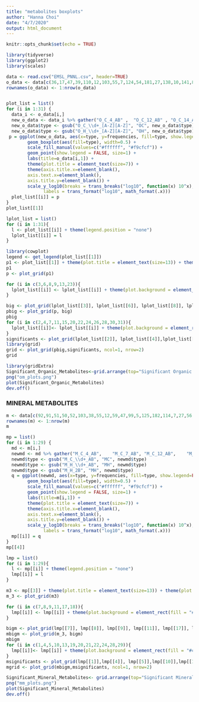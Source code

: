 ```yaml
---
title: "metabolites boxplots"
author: "Hanna Choi"
date: "4/7/2020"
output: html_document
---
```


```r
knitr::opts_chunk$set(echo = TRUE)
```
```r
library(tidyverse)
library(ggplot2)
library(scales)
```

```r
data <- read.csv("EMSL_PNNL.csv", header=TRUE)
o_data <- data[c(36,17,47,39,110,12,103,55,7,124,54,181,27,138,10,141,87,118,209,26,132,1,38,48,125,23,123,35,90,6,63),c(1,18:28)]
rownames(o_data) <- 1:nrow(o_data)
```
```r

```

```r
plot_list = list()
for (i in 1:31) {
  data_i <- o_data[i,]
  new_o_data <- data_i %>% gather("O_C_4_AB" ,  "O_C_12_AB" , "O_C_14_AB",  "O_C_19_AB"  ,"O_C_27_AB" , "O_C_34_AB" , "O_H_2_AB",   "O_H_4_AB" ,  "O_H_11_AB",  "O_H_17_AB",  "O_H_32_AB" , key="type", value="frequencies")
  new_o_data$type <- gsub("O_C_\\d+_[A-Z][A-Z]", "OC", new_o_data$type)
  new_o_data$type <- gsub("O_H_\\d+_[A-Z][A-Z]", "OH", new_o_data$type)
 p = ggplot(new_o_data, aes(x=type, y=frequencies, fill=type, show.legend=FALSE)) +
        geom_boxplot(aes(fill=type), width=0.5) +
        scale_fill_manual(values=c("#ffffff", "#f9cfcf")) +
        geom_point(show.legend = FALSE, size=1) +
        labs(title=o_data[i,1]) +
        theme(plot.title = element_text(size=7)) +
        theme(axis.title.x=element_blank(),
        axis.text.x=element_blank(), 
        axis.title.y=element_blank()) +
        scale_y_log10(breaks = trans_breaks("log10", function(x) 10^x),
              labels = trans_format("log10", math_format(.x)))
  plot_list[[i]] = p
}
plot_list[[1]]
```
```r
lplot_list = list()
for (i in 1:31){
  l <- plot_list[[i]] + theme(legend.position = "none")
  lplot_list[[i]] = l
}
```
```r
library(cowplot)
legend <- get_legend(plot_list[[1]])
p1 <- plot_list[[1]] + theme(plot.title = element_text(size=13)) + theme(plot.background = element_rect(fill = "#91002d"))
p1
p <- plot_grid(p1)
```
```r
for (i in c(3,6,8,9,13,23)){
  lplot_list[[i]] <- lplot_list[[i]] + theme(plot.background = element_rect(fill = "#af4551"))
}
```
```r
big <- plot_grid(lplot_list[[3]], lplot_list[[6]], lplot_list[[8]], lplot_list[[9]], lplot_list[[13]], lplot_list[[23]])
pbig <- plot_grid(p, big)
pbig
for (i in c(2,4,7,11,15,20,22,24,26,28,30,31)){
  lplot_list[[i]]<- lplot_list[[i]] + theme(plot.background = element_rect(fill = "#ca7479"))
}
significants <- plot_grid(lplot_list[[2]], lplot_list[[4]],lplot_list[[7]],lplot_list[[11]],lplot_list[[15]],lplot_list[[20]],lplot_list[[22]],lplot_list[[24]],lplot_list[[26]],lplot_list[[28]],lplot_list[[30]],lplot_list[[31]])
library(grid)
grid <- plot_grid(pbig,significants, ncol=1, nrow=2)
grid
```
```r
library(gridExtra)
Significant_Organic_Metabolites<-grid.arrange(top="Significant Organic Metabolites", grid)
png("om_plots.png")
plot(Significant_Organic_Metabolites)
dev.off()
```
### MINERAL METABOLITES ###
```r
m <- data[c(92,91,51,50,52,103,38,55,12,59,47,99,5,125,182,114,7,27,56,57,76,62,132,111,106,173,201,121,81),c(1:17)]
rownames(m) <- 1:nrow(m)
m
```
```r
mp = list()
for (i in 1:29) {
  md <- m[i,]
  newmd <- md %>% gather("M_C_4_AB",	"M_C_7_AB",	"M_C_12_AB",	"M_C_14_AB",	"M_C_19_AB",	"M_C_30_AB",	"M_H_2_AB",	"M_H_2B",	"M_H_4_AB",	"M_H_11_AB",	"M_H_17_AB",	"M_H_26_AB",	"M_H_28_AB",	"M_H_30_AB",	"M_H_32_AB",	"M_H_34_AB", key="type", value="frequencies")
  newmd$type <- gsub("M_C_\\d+_AB", "MC", newmd$type)
  newmd$type <- gsub("M_H_\\d+_AB", "MH", newmd$type)
  newmd$type <- gsub("M_H_2B", "MH", newmd$type)
  q = ggplot(newmd, aes(x=type, y=frequencies, fill=type, show.legend=FALSE)) +
        geom_boxplot(aes(fill=type), width=0.5) +
        scale_fill_manual(values=c("#ffffff", "#f9cfcf")) +
        geom_point(show.legend = FALSE, size=1) +
        labs(title=m[i,1]) +
        theme(plot.title = element_text(size=7)) +
        theme(axis.title.x=element_blank(),
        axis.text.x=element_blank(), 
        axis.title.y=element_blank()) +
        scale_y_log10(breaks = trans_breaks("log10", function(x) 10^x),
              labels = trans_format("log10", math_format(.x)))
  mp[[i]] = q
}
mp[[4]]
```
```r
lmp = list()
for (i in 1:29){
  l <- mp[[i]] + theme(legend.position = "none")
  lmp[[i]] = l
}
```
```r
m3 <- mp[[3]] + theme(plot.title = element_text(size=13)) + theme(plot.background = element_rect(fill = "#91002d"))
m_3 <- plot_grid(m3)
```
```r
for (i in c(7,8,9,11,17,18)){
  lmp[[i]] <- lmp[[i]] + theme(plot.background = element_rect(fill = "#af4551"))
}
```
```r
bigm <- plot_grid(lmp[[7]], lmp[[8]], lmp[[9]], lmp[[11]], lmp[[17]], lmp[[18]])
mbigm <- plot_grid(m_3, bigm)
mbigm
for (i in c(1,4,5,10,13,19,20,21,22,24,28,29)){
  lmp[[i]]<- lmp[[i]] + theme(plot.background = element_rect(fill = "#ca7479"))
}
msignificants <- plot_grid(lmp[[1]],lmp[[4]], lmp[[5]],lmp[[10]],lmp[[13]],lmp[[19]],lmp[[20]],lmp[[21]],lmp[[22]],lmp[[24]],lmp[[28]],lmp[[29]])
mgrid <- plot_grid(mbigm,msignificants, ncol=1, nrow=2)
```
```r
Significant_Mineral_Metabolites<- grid.arrange(top="Significant Mineral Metabolites", mgrid)
png("mm_plots.png")
plot(Significant_Mineral_Metabolites)
dev.off()
```



